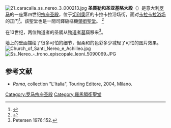 [[Image:21_caracalla_ss_nereo_3_000213.jpg|thumb]]
'''圣聂勒和圣亚基略大殿'''（{{lang-it|Santi Nereo e Achilleo}}）是意大利[[罗马|罗马]]的一座第四世纪[[宗座圣殿|宗座圣殿]]，位于[[切利奧|切利奧]]区的卡拉卡拉浴场街，面对[[卡拉卡拉浴场|卡拉卡拉浴场]]的正门<ref>{{Cite web |url=http://romanchurches.wikia.com/wiki/Santi_Nereo_e_Achilleo |title=Chris Nyborg, Roman Churches: "Santi Nereo e Achilleo" |accessdate=2011-07-29 |archive-date=2011-07-22 |archive-url=https://web.archive.org/web/20110722002055/http://romanchurches.wikia.com/wiki/Santi_Nereo_e_Achilleo |dead-url=no }}</ref>。該聖堂也是一間司鐸級樞機[[領銜聖堂|領銜聖堂]]。 <ref>{{cite web|title=Santi Nereo ed Achilleo (Cardinal Titular Church)|url=http://www.catholic-hierarchy.org/diocese/d1n12.html|publisher=Catholic-hierarchy.org|accessdate=2012-09-18|archive-date=2012-09-24|archive-url=https://web.archive.org/web/20120924043909/http://catholic-hierarchy.org/diocese/d1n12.html|dead-url=no}}</ref>

在13世纪，两位殉道者的圣髑从[[殉道者墓窟|殉道者墓窟]]移来<ref>Petersen 1976:152.</ref>。

墙上的壁画描绘了很多可怕的细节，但柔和的色彩多少减轻了可怕的图片效果。
[[File:Church_of_Santi_Nereo_e_Achilleo.jpg|thumb]]
[[File:Ss_Nereo_-_trono_episcopale_leoni_5090069.JPG|thumb]]

{{coord|41|52|48.8|N|12|29|41.2|E|region:IT_type:landmark|display=title}}

==参考文献==
{{Reflist|2}}
* ''Roma'', collection "L'Italia", Touring Editore, 2004, Milano.

{{commonscat|Santi Nereo e Achilleo (Rome)}}
{{罗马地标}}
{{罗马宗座圣殿}}
[[Category:罗马宗座圣殿|Category:罗马宗座圣殿]]
[[Category:羅馬領銜聖堂|Category:羅馬領銜聖堂]]